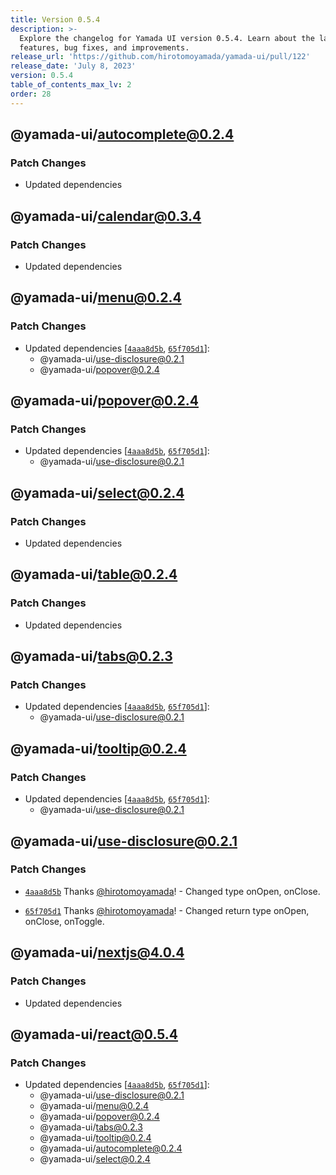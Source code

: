 ```yaml
---
title: Version 0.5.4
description: >-
  Explore the changelog for Yamada UI version 0.5.4. Learn about the latest
  features, bug fixes, and improvements.
release_url: 'https://github.com/hirotomoyamada/yamada-ui/pull/122'
release_date: 'July 8, 2023'
version: 0.5.4
table_of_contents_max_lv: 2
order: 28
---
```


## @yamada-ui/autocomplete@0.2.4

### Patch Changes

- Updated dependencies

## @yamada-ui/calendar@0.3.4

### Patch Changes

- Updated dependencies

## @yamada-ui/menu@0.2.4

### Patch Changes

- Updated dependencies \[[`4aaa8d5b`](https://github.com/hirotomoyamada/yamada-ui/commit/4aaa8d5b280485885822abdf94dc347d45eac8b3), [`65f705d1`](https://github.com/hirotomoyamada/yamada-ui/commit/65f705d1bca8c3d4c66dd06e7f9a28a08ad95516)]:
  - @yamada-ui/use-disclosure@0.2.1
  - @yamada-ui/popover@0.2.4

## @yamada-ui/popover@0.2.4

### Patch Changes

- Updated dependencies \[[`4aaa8d5b`](https://github.com/hirotomoyamada/yamada-ui/commit/4aaa8d5b280485885822abdf94dc347d45eac8b3), [`65f705d1`](https://github.com/hirotomoyamada/yamada-ui/commit/65f705d1bca8c3d4c66dd06e7f9a28a08ad95516)]:
  - @yamada-ui/use-disclosure@0.2.1

## @yamada-ui/select@0.2.4

### Patch Changes

- Updated dependencies

## @yamada-ui/table@0.2.4

### Patch Changes

- Updated dependencies

## @yamada-ui/tabs@0.2.3

### Patch Changes

- Updated dependencies \[[`4aaa8d5b`](https://github.com/hirotomoyamada/yamada-ui/commit/4aaa8d5b280485885822abdf94dc347d45eac8b3), [`65f705d1`](https://github.com/hirotomoyamada/yamada-ui/commit/65f705d1bca8c3d4c66dd06e7f9a28a08ad95516)]:
  - @yamada-ui/use-disclosure@0.2.1

## @yamada-ui/tooltip@0.2.4

### Patch Changes

- Updated dependencies \[[`4aaa8d5b`](https://github.com/hirotomoyamada/yamada-ui/commit/4aaa8d5b280485885822abdf94dc347d45eac8b3), [`65f705d1`](https://github.com/hirotomoyamada/yamada-ui/commit/65f705d1bca8c3d4c66dd06e7f9a28a08ad95516)]:
  - @yamada-ui/use-disclosure@0.2.1

## @yamada-ui/use-disclosure@0.2.1

### Patch Changes

- [`4aaa8d5b`](https://github.com/hirotomoyamada/yamada-ui/commit/4aaa8d5b280485885822abdf94dc347d45eac8b3) Thanks [@hirotomoyamada](https://github.com/hirotomoyamada)! - Changed type onOpen, onClose.

- [`65f705d1`](https://github.com/hirotomoyamada/yamada-ui/commit/65f705d1bca8c3d4c66dd06e7f9a28a08ad95516) Thanks [@hirotomoyamada](https://github.com/hirotomoyamada)! - Changed return type onOpen, onClose, onToggle.

## @yamada-ui/nextjs@4.0.4

### Patch Changes

- Updated dependencies

## @yamada-ui/react@0.5.4

### Patch Changes

- Updated dependencies \[[`4aaa8d5b`](https://github.com/hirotomoyamada/yamada-ui/commit/4aaa8d5b280485885822abdf94dc347d45eac8b3), [`65f705d1`](https://github.com/hirotomoyamada/yamada-ui/commit/65f705d1bca8c3d4c66dd06e7f9a28a08ad95516)]:
  - @yamada-ui/use-disclosure@0.2.1
  - @yamada-ui/menu@0.2.4
  - @yamada-ui/popover@0.2.4
  - @yamada-ui/tabs@0.2.3
  - @yamada-ui/tooltip@0.2.4
  - @yamada-ui/autocomplete@0.2.4
  - @yamada-ui/select@0.2.4
